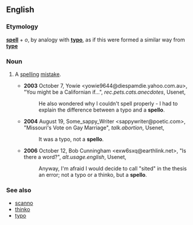 ==English==

===Etymology===
'''[[spell]]''' + ''o'', by analogy with '''[[typo]]''', as if this were formed a similar way from '''[[type]]'''

===Noun===
{{en-noun}}<!-- not 'spelloes', again by analogy from 'typo' -->

#{{context|Internet|_|slang}} A [[spelling]] [[mistake]].
#*'''2003''' October 7, Yowie &lt;yowie9644@diespamdie.yahoo.com.au>, "You might be a Californian if...", ''rec.pets.cats.anecdotes'', Usenet,
#*:He also wondered why I couldn't spell properly - I had to explain the difference between a typo and a '''spello'''.
#*'''2004''' August 19, Some_sappy_Writer &lt;sappywriter@poetic.com>, "Missouri's Vote on Gay Marriage", ''talk.abortion'', Usenet,
#*:It was a typo, not a '''spello'''.
#*'''2006''' October 12, Bob Cunningham &lt;exw6sxq@earthlink.net>, "Is there a word?", ''alt.usage.english'', Usenet,
#*:Anyway, I'm afraid I would decide to call "sited" in the thesis an error; not a typo or a thinko, but a '''spello'''.

===See also===
*[[scanno]]
*[[thinko]]
*[[typo]]